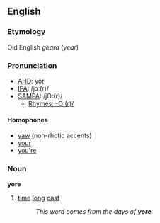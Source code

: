 ==English==
===Etymology===
Old English ''geara'' (''year'')
===Pronunciation===
*[[w:AHD|AHD]]: yôr
*[[w:IPA|IPA]]: /jɔː(r)/
*[[w:SAMPA|SAMPA]]: /jO:(r)/
**[[Rhymes:English:-O:(r)/|Rhymes: -O:(r)/]]

====Homophones====
*[[yaw]] (non-rhotic accents)
*[[your]]
*[[you're]]
===Noun===
'''yore'''
#[[time]] [[long]] [[past]]
#:''This word comes from the days of '''yore'''.''